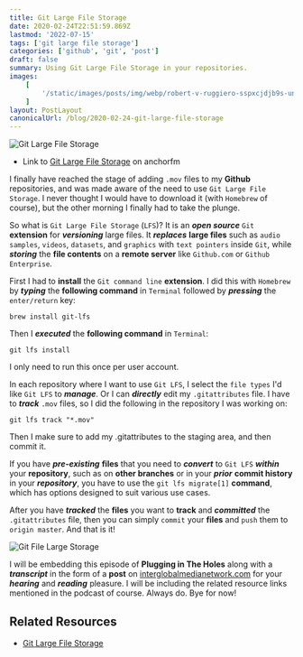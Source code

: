 ```yaml
---
title: Git Large File Storage
date: 2020-02-24T22:51:59.869Z
lastmod: '2022-07-15'
tags: ['git large file storage']
categories: ['github', 'git', 'post']
draft: false
summary: Using Git Large File Storage in your repositories.
images:
    [
        '/static/images/posts/img/webp/robert-v-ruggiero-sspxcjdjb9s-unsplash.webp',
    ]
layout: PostLayout
canonicalUrl: /blog/2020-02-24-git-large-file-storage
---
```


![Git Large File Storage](/static/images/posts/img/webp/robert-v-ruggiero-sspxcjdjb9s-unsplash.webp)

-   Link to
    [Git Large File Storage](https://anchor.fm/maria-campbell/episodes/Git-Large-File-Storage-eb1uog)
    on anchorfm

I finally have reached the stage of adding `.mov` files to my **Github**
repositories, and was made aware of the need to use `Git Large File Storage`. I
never thought I would have to download it (with `Homebrew` of course), but the
other morning I finally had to take the plunge.

So what is `Git Large File Storage` (`LFS`)? It is an **_open source_** `Git`
**extension** for **_versioning_** large files. It **_replaces_** **large
files** such as `audio samples`, `videos`, `datasets`, and `graphics` with
`text pointers` inside `Git`, while **_storing_** the **file contents** on a
**remote server** like `Github.com` or `Github Enterprise`.

First I had to **install** the `Git command line` **extension**. I did this with
`Homebrew` by **_typing_** the **following command** in `Terminal` followed by
**_pressing_** the `enter/return` key:

```shell
brew install git-lfs
```

Then I **_executed_** the **following command** in `Terminal`:

```shell
git lfs install
```

I only need to run this once per user account.

In each repository where I want to use `Git LFS`, I select the `file types` I'd
like `Git LFS` to **_manage_**. Or I can **_directly_** edit my `.gitattributes`
file. I have to **_track_** `.mov` files, so I did the following in the
repository I was working on:

```shell
git lfs track "*.mov"
```

Then I make sure to add my .gitattributes to the staging area, and then commit
it.

If you have **_pre-existing_** **files** that you need to **_convert_** to
`Git LFS` **_within_** your **repository**, such as on **other branches** or in
your **_prior_** **commit history** in your **_repository_**, you have to use
the `git lfs migrate[1]` **command**, which has options designed to suit various
use cases.

After you have **_tracked_** the **files** you want to **track** and
**_committed_** the `.gitattributes` file, then you can simply `commit` your
**files** and `push` them to `origin master`. And that is it!

![Git File Large Storage](/static/images/posts/img/webp/git-large-file-storage.webp)

I will be embedding this episode of **Plugging in The Holes** along with a
**_transcript_** in the form of a **post** on
[interglobalmedianetwork.com](https://www.interglobalmedianetwork.com/) for your
**_hearing_** and **_reading_** pleasure. I will be including the related
resource links mentioned in the podcast of course. Always do. Bye for now!

## Related Resources

-   [Git Large File Storage](https://git-lfs.github.com./)
